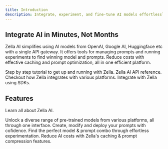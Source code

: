 ```yaml
---
title: Introduction
description: Integrate, experiment, and fine-tune AI models effortlessly for real-world applications.
---
```



## Integrate AI in Minutes, Not Months

Zella AI simplifies using AI models from OpenAI, Google AI, Huggingface etc with a single API gateway. It offers tools for managing prompts and running experiments to find winning model and prompts. Reduce costs with effective caching and prompt optimization, all in one efficient platform.


<CardGroup cols={2}>
  <Card
    title="Zella 101"
    icon="pen-to-square"
    href="/zella-101/get-started"
  >
    Step by step tutorial to get up and running with Zella.
  </Card>
  <Card
    title="API Reference"
    icon="webhook"
    href="/api-reference/introduction"
  >
    Zella AI API reference.
  </Card>
  <Card
    title="Platforms"
    icon="layer-group"
    href="/platforms/google"
  >
    Checkout how Zella integrates with various platforms.
  </Card>
  <Card
    title="SDKs"
    icon="code"
    href="/sdk/introduction"
  >
    Integrate with Zella using SDKs.
  </Card>
</CardGroup>

## Features

Learn all about Zella AI.

<CardGroup cols={2}>
  <Card
    title="AI Gateway"
    icon="gear-code"
    href="/what-is#unified-api-gateway-simplify-your-ai-integrations"
  >
   Unlock a diverse range of pre-trained models from various platforms, all through one interface.
  </Card>
  <Card
    title="Prompt Management"
    icon="message-code"
    href="/zella-101/prompts/intro"
  >
    Create, modify and deploy your prompts with cofidence.
  </Card>
  <Card
    title="Experiment"
    icon="flask"
    href="/what-is#experiment-refining-ai-performance"
  >
    Find the perfect model & prompt combo through effortless experimentation.
  </Card>
  <Card
    title="Cost Reduction"
    icon="arrow-trend-down"
    href="/what-is#cost-reduction-economize-without-compromising-quality"
  >
    Reduce AI costs with Zella's caching & prompt compression features.
  </Card>
</CardGroup>
